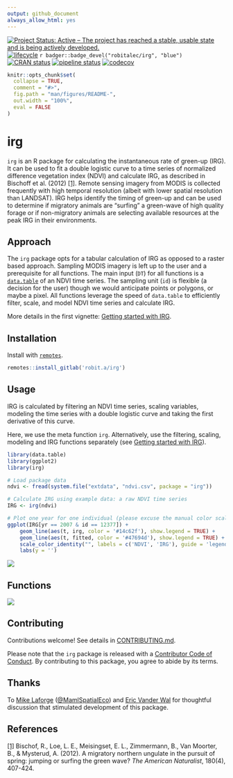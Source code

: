 ```yaml
---
output: github_document
always_allow_html: yes
---
```


[![Project Status: Active – The project has reached a stable, usable state and is being actively developed.](https://www.repostatus.org/badges/latest/active.svg)](https://www.repostatus.org/#active)
 [![lifecycle](https://img.shields.io/badge/lifecycle-maturing-blue.svg)](https://www.tidyverse.org/lifecycle/#maturing)
  `r badger::badge_devel("robitalec/irg", "blue")`
  [![CRAN status](https://www.r-pkg.org/badges/version/irg)](https://cran.r-project.org/package=irg)
 [![pipeline status](https://gitlab.com/robit.a/irg/badges/master/pipeline.svg)](https://gitlab.com/robit.a/irg/commits/master)
 [![codecov](https://codecov.io/gl/robit.a/irg/branch/master/graph/badge.svg)](https://codecov.io/gl/robit.a/irg)
 


```r
knitr::opts_chunk$set(
  collapse = TRUE,
  comment = "#>",
  fig.path = "man/figures/README-",
  out.width = "100%",
  eval = FALSE
)
```
# irg
`irg` is an R package for calculating the instantaneous rate of green-up (IRG). It can be used to fit a double logistic curve to a time series of normalized difference vegetation index (NDVI) and calculate IRG, as described in Bischoff et al. (2012) [[1]](#references). Remote sensing imagery from MODIS is collected frequently with high temporal resolution (albeit with lower spatial resolution than LANDSAT). IRG helps identify the timing of green-up and can be used to determine if migratory animals are "surfing" a green-wave of high quality forage or if non-migratory animals are selecting available resources at the peak IRG in their environments. 

## Approach
The `irg` package opts for a tabular calculation of IRG as opposed to a raster based approach. Sampling MODIS imagery is left up to the user and a prerequisite for all functions. The main input (`DT`) for all functions is a [`data.table`](https://github.com/Rdatatable/data.table) of an NDVI time series. The sampling unit (`id`) is flexible (a decision for the user) though we would anticipate points or polygons, or maybe a pixel. All functions leverage the speed of `data.table` to efficiently filter, scale, and model NDVI time series and calculate IRG. 

More details in the first vignette: [Getting started with IRG](http://irg.robitalec.ca/articles/getting-started-with-irg.html). 


## Installation

Install with [`remotes`](https://github.com/r-lib/remotes). 

```r
remotes::install_gitlab('robit.a/irg')
```

## Usage

IRG is calculated by filtering an NDVI time series, scaling variables, modeling the time series with a double logistic curve and taking the first derivative of this curve. 

Here, we use the meta function `irg`. Alternatively, use the filtering, scaling, modeling and IRG functions separately (see [Getting started with IRG](http://irg.robitalec.ca/articles/getting-started-with-irg.html)). 

```r
library(data.table)
library(ggplot2)
library(irg)

# Load package data
ndvi <- fread(system.file("extdata", "ndvi.csv", package = "irg"))

# Calculate IRG using example data: a raw NDVI time series
IRG <- irg(ndvi)

# Plot one year for one individual (please excuse the manual color scale)
ggplot(IRG[yr == 2007 & id == 12377]) +
	geom_line(aes(t, irg, color = '#14c62f'), show.legend = TRUE) +
	geom_line(aes(t, fitted, color = '#47694d'), show.legend = TRUE) +
	scale_color_identity("", labels = c('NDVI', 'IRG'), guide = 'legend') + 
	labs(y = '')
```

<img src="man/figures/README-ggIRG-1.png" style="max-width:100%;min-width:40px;margin:0px auto;"/>


## Functions

<img src="man/figures/functions-grphviz.png" style="max-width:100%;min-width:40px;float:center;"/>

  
## Contributing
Contributions welcome! See details in [CONTRIBUTING.md](CONTRIBUTING.md). 

Please note that the `irg` package is released with a [Contributor Code of Conduct](CODE_OF_CONDUCT.md). By contributing to this package, you agree to abide by its terms.

## Thanks
To [Mike Laforge](https://mammalspatialecology.weebly.com/) ([\@MamlSpatialEco](https://twitter.com/MamlSpatialEco)) and [Eric Vander Wal](https://weel.gitlab.io) for thoughtful discussion that stimulated development of this package. 

## References

[[1]](https://www.journals.uchicago.edu/doi/abs/10.1086/667590) Bischof, R., Loe, L. E., Meisingset, E. L., Zimmermann, B., Van Moorter, B., & Mysterud, A. (2012). A migratory northern ungulate in the pursuit of spring: jumping or surfing the green wave? *The American Naturalist*, 180(4), 407-424.
